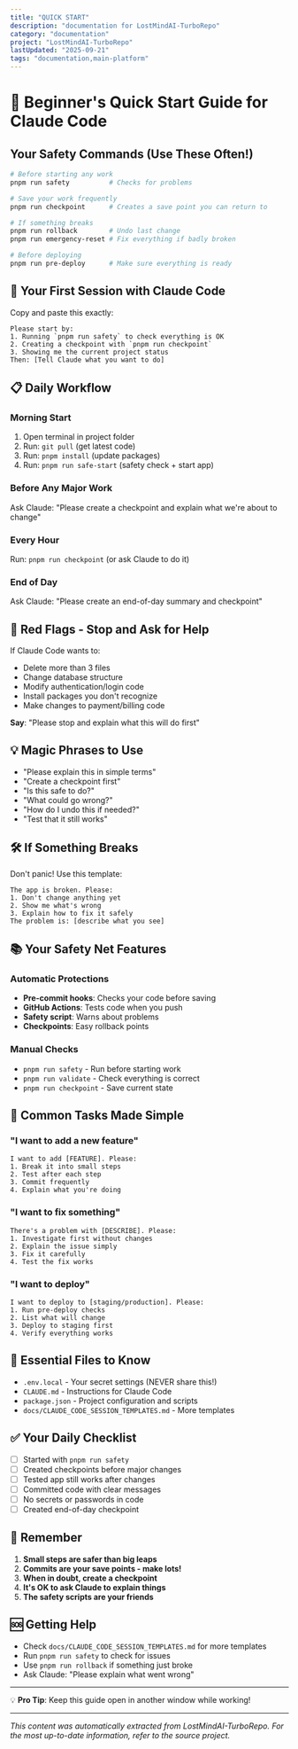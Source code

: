 ```yaml
---
title: "QUICK START"
description: "documentation for LostMindAI-TurboRepo"
category: "documentation"
project: "LostMindAI-TurboRepo"
lastUpdated: "2025-09-21"
tags: "documentation,main-platform"
---
```


# 🚀 Beginner's Quick Start Guide for Claude Code

## Your Safety Commands (Use These Often!)

```bash
# Before starting any work
pnpm run safety          # Checks for problems

# Save your work frequently  
pnpm run checkpoint      # Creates a save point you can return to

# If something breaks
pnpm run rollback        # Undo last change
pnpm run emergency-reset # Fix everything if badly broken

# Before deploying
pnpm run pre-deploy      # Make sure everything is ready
```

## 🎯 Your First Session with Claude Code

Copy and paste this exactly:

```
Please start by:
1. Running `pnpm run safety` to check everything is OK
2. Creating a checkpoint with `pnpm run checkpoint`
3. Showing me the current project status
Then: [Tell Claude what you want to do]
```

## 📋 Daily Workflow

### Morning Start
1. Open terminal in project folder
2. Run: `git pull` (get latest code)
3. Run: `pnpm install` (update packages)
4. Run: `pnpm run safe-start` (safety check + start app)

### Before Any Major Work
Ask Claude: "Please create a checkpoint and explain what we're about to change"

### Every Hour
Run: `pnpm run checkpoint` (or ask Claude to do it)

### End of Day
Ask Claude: "Please create an end-of-day summary and checkpoint"

## 🚨 Red Flags - Stop and Ask for Help

If Claude Code wants to:
- Delete more than 3 files
- Change database structure
- Modify authentication/login code  
- Install packages you don't recognize
- Make changes to payment/billing code

**Say**: "Please stop and explain what this will do first"

## 💡 Magic Phrases to Use

- "Please explain this in simple terms"
- "Create a checkpoint first"
- "Is this safe to do?"
- "What could go wrong?"
- "How do I undo this if needed?"
- "Test that it still works"

## 🛠️ If Something Breaks

Don't panic! Use this template:

```
The app is broken. Please:
1. Don't change anything yet
2. Show me what's wrong
3. Explain how to fix it safely
The problem is: [describe what you see]
```

## 📚 Your Safety Net Features

### Automatic Protections
- **Pre-commit hooks**: Checks your code before saving
- **GitHub Actions**: Tests code when you push
- **Safety script**: Warns about problems
- **Checkpoints**: Easy rollback points

### Manual Checks
- `pnpm run safety` - Run before starting work
- `pnpm run validate` - Check everything is correct
- `pnpm run checkpoint` - Save current state

## 🎯 Common Tasks Made Simple

### "I want to add a new feature"
```
I want to add [FEATURE]. Please:
1. Break it into small steps
2. Test after each step
3. Commit frequently
4. Explain what you're doing
```

### "I want to fix something"
```
There's a problem with [DESCRIBE]. Please:
1. Investigate first without changes
2. Explain the issue simply
3. Fix it carefully
4. Test the fix works
```

### "I want to deploy"
```
I want to deploy to [staging/production]. Please:
1. Run pre-deploy checks
2. List what will change
3. Deploy to staging first
4. Verify everything works
```

## 📖 Essential Files to Know

- `.env.local` - Your secret settings (NEVER share this!)
- `CLAUDE.md` - Instructions for Claude Code
- `package.json` - Project configuration and scripts
- `docs/CLAUDE_CODE_SESSION_TEMPLATES.md` - More templates

## ✅ Your Daily Checklist

- [ ] Started with `pnpm run safety`
- [ ] Created checkpoints before major changes
- [ ] Tested app still works after changes
- [ ] Committed code with clear messages
- [ ] No secrets or passwords in code
- [ ] Created end-of-day checkpoint

## 🚀 Remember

1. **Small steps are safer than big leaps**
2. **Commits are your save points - make lots!**
3. **When in doubt, create a checkpoint**
4. **It's OK to ask Claude to explain things**
5. **The safety scripts are your friends**

## 🆘 Getting Help

- Check `docs/CLAUDE_CODE_SESSION_TEMPLATES.md` for more templates
- Run `pnpm run safety` to check for issues
- Use `pnpm run rollback` if something just broke
- Ask Claude: "Please explain what went wrong"

---

💡 **Pro Tip**: Keep this guide open in another window while working!

---
*This content was automatically extracted from LostMindAI-TurboRepo. For the most up-to-date information, refer to the source project.*
